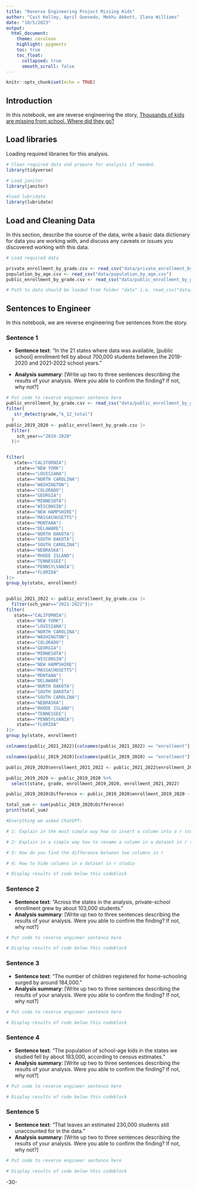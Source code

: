 ```yaml
---
title: "Reverse Engineering Project Missing Kids"
author: "Cait Kelley, April Quevedo, Mekhi Abbott, Ilana Williams"
date: "10/5/2023"
output:
  html_document:
    theme: cerulean
    highlight: pygments
    toc: true
    toc_float:
      collapsed: true
      smooth_scroll: false
---
```


```r
knitr::opts_chunk$set(echo = TRUE)
```

## Introduction 

In this notebook, we are reverse engineering the story, [Thousands of kids are missing from school. Where did they go?](https://projects.apnews.com/features/2023/missing-children/index.html)

## Load libraries

Loading required libraries for this analysis.

```r

# Clean required data and prepare for analysis if needed. 
library(tidyverse)

# Load janitor
library(janitor)

#load lubridate
library(lubridate)
```

## Load and Cleaning Data

In this section, describe the source of the data, write a basic data dictionary for data you are working with, and discuss any caveats or issues you discovered working with this data. 

```r
# Load required data

private_enrollment_by_grade.csv <- read_csv("data/private_enrollment_by_grade.csv")
population_by_age.csv <- read_csv("data/population_by_age.csv")
public_enrollment_by_grade.csv <- read_csv("data/public_enrollment_by_grade.csv")

# Path to data should be loaded from folder "data" i.e. read_csv("data/name_of_data.csv")

```

## Sentences to Engineer
In this notebook, we are reverse engineering five sentences from the story.

### Sentence 1

* **Sentence text**: “In the 21 states where data was available, [public school] enrollment fell by about 700,000 students between the 2019-2020 and 2021-2022 school years.”

* **Analysis summary**: [Write up two to three sentences describing the results of your analysis.  Were you able to confirm the finding? If not, why not?]

```r
# Put code to reverse engineer sentence here
public_enrollment_by_grade.csv <- read_csv("data/public_enrollment_by_grade.csv")|>
filter(
   str_detect(grade,"k_12_total")
  )
public_2019_2020 <- public_enrollment_by_grade.csv |>
  filter(
    sch_year=="2019-2020"
  )|>  


filter(
   state=="CALIFORNIA"|
    state=="NEW YORK"|
    state=="LOUISIANA"|
    state=="NORTH CAROLINA"|
    state=="WASHINGTON"|
    state=="COLORADO"|
    state=="GEORGIA"|
    state=="MINNESOTA"|
    state=="WISCONSIN"|
    state=="NEW HAMPSHIRE"|
    state=="MASSACHUSETTS"|
    state=="MONTANA"|
    state=="DELAWARE"|
    state=="NORTH DAKOTA"|
    state=="SOUTH DAKOTA"|
    state=="SOUTH CAROLINA"|
    state=="NEBRASKA"|
    state=="RHODE ISLAND"|
    state=="TENNESSEE"|
    state=="PENNSYLVANIA"|
    state=="FLORIDA"
)|>
group_by(state, enrollment)


public_2021_2022 <- public_enrollment_by_grade.csv |>
  filter(sch_year=="2021-2022")|>
filter(
   state=="CALIFORNIA"|
    state=="NEW YORK"|
    state=="LOUISIANA"|
    state=="NORTH CAROLINA"|
    state=="WASHINGTON"|
    state=="COLORADO"|
    state=="GEORGIA"|
    state=="MINNESOTA"|
    state=="WISCONSIN"|
    state=="NEW HAMPSHIRE"|
    state=="MASSACHUSETTS"|
    state=="MONTANA"|
    state=="DELAWARE"|
    state=="NORTH DAKOTA"|
    state=="SOUTH DAKOTA"|
    state=="SOUTH CAROLINA"|
    state=="NEBRASKA"|
    state=="RHODE ISLAND"|
    state=="TENNESSEE"|
    state=="PENNSYLVANIA"|
    state=="FLORIDA"
)|>
group_by(state, enrollment)

colnames(public_2021_2022)[colnames(public_2021_2022) == "enrollment"] <- "enrollment_2021_2022"

colnames(public_2019_2020)[colnames(public_2019_2020) == "enrollment"] <- "enrollment_2019_2020"

public_2019_2020$enrollment_2021_2022 <- public_2021_2022$enrollment_2021_2022

public_2019_2020 <- public_2019_2020 %>%
  select(state, grade, enrollment_2019_2020, enrollment_2021_2022)

public_2019_2020$Difference <- public_2019_2020$enrollment_2019_2020 - public_2019_2020$enrollment_2021_2022

total_sum <- sum(public_2019_2020$Difference)
print(total_sum)

#Everything we asked ChatGPT:

# 1: Explain in the most simple way how to insert a column into a r studio dataset from another column. Give an example and show the datasets from your example.

# 2: Explain in a simple way how to rename a column in a dataset in r studio

# 3: How do you find the difference between two columns in r

# 4: How to hide columns in a dataset in r studio

# Display results of code below this codeblock

```


### Sentence 2

* **Sentence text**: “Across the states in the analysis, private-school enrollment grew by about 103,000 students.”
* **Analysis summary**: [Write up two to three sentences describing the results of your analysis.  Were you able to confirm the finding? If not, why not?]

```r
# Put code to reverse engineer sentence here

# Display results of code below this codeblock

```

### Sentence 3

* **Sentence text**: “The number of children registered for home-schooling surged by around 184,000.”
* **Analysis summary**: [Write up two to three sentences describing the results of your analysis.  Were you able to confirm the finding? If not, why not?]

```r
# Put code to reverse engineer sentence here

# Display results of code below this codeblock

```

### Sentence 4

* **Sentence text**: “The population of school-age kids in the states we studied fell by about 183,000, according to census estimates.”
* **Analysis summary**: [Write up two to three sentences describing the results of your analysis.  Were you able to confirm the finding? If not, why not?]

```r
# Put code to reverse engineer sentence here

# Display results of code below this codeblock

```

### Sentence 5

* **Sentence text**: “That leaves an estimated 230,000 students still unaccounted for in the data.”
* **Analysis summary**: [Write up two to three sentences describing the results of your analysis.  Were you able to confirm the finding? If not, why not?]

```r
# Put code to reverse engineer sentence here

# Display results of code below this codeblock

```

-30-